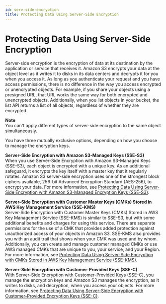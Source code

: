 ```yaml
---
id: serv-side-encryption
title: Protecting Data Using Server-Side Encryption
---
```

# Protecting Data Using Server\-Side Encryption<a name="serv-side-encryption"></a>

Server\-side encryption is the encryption of data at its destination by the application or service that receives it\. Amazon S3 encrypts your data at the object level as it writes it to disks in its data centers and decrypts it for you when you access it\. As long as you authenticate your request and you have access permissions, there is no difference in the way you access encrypted or unencrypted objects\. For example, if you share your objects using a presigned URL, that URL works the same way for both encrypted and unencrypted objects\. Additionally, when you list objects in your bucket, the list API returns a list of all objects, regardless of whether they are encrypted\.

**Note**  
You can't apply different types of server\-side encryption to the same object simultaneously\.

You have three mutually exclusive options, depending on how you choose to manage the encryption keys\.

**Server\-Side Encryption with Amazon S3\-Managed Keys \(SSE\-S3\)**  
When you use Server\-Side Encryption with Amazon S3\-Managed Keys \(SSE\-S3\), each object is encrypted with a unique key\. As an additional safeguard, it encrypts the key itself with a master key that it regularly rotates\. Amazon S3 server\-side encryption uses one of the strongest block ciphers available, 256\-bit Advanced Encryption Standard \(AES\-256\), to encrypt your data\. For more information, see [Protecting Data Using Server\-Side Encryption with Amazon S3\-Managed Encryption Keys \(SSE\-S3\)](UsingServerSideEncryption.md)\.

**Server\-Side Encryption with Customer Master Keys \(CMKs\) Stored in AWS Key Management Service \(SSE\-KMS\)**  
Server\-Side Encryption with Customer Master Keys \(CMKs\) Stored in AWS Key Management Service \(SSE\-KMS\) is similar to SSE\-S3, but with some additional benefits and charges for using this service\. There are separate permissions for the use of a CMK that provides added protection against unauthorized access of your objects in Amazon S3\. SSE\-KMS also provides you with an audit trail that shows when your CMK was used and by whom\. Additionally, you can create and manage customer managed CMKs or use AWS managed CMKs that are unique to you, your service, and your Region\. For more information, see [Protecting Data Using Server\-Side Encryption with CMKs Stored in AWS Key Management Service \(SSE\-KMS\)](UsingKMSEncryption.md)\.

**Server\-Side Encryption with Customer\-Provided Keys \(SSE\-C\)**  
With Server\-Side Encryption with Customer\-Provided Keys \(SSE\-C\), you manage the encryption keys and Amazon S3 manages the encryption, as it writes to disks, and decryption, when you access your objects\. For more information, see [Protecting Data Using Server\-Side Encryption with Customer\-Provided Encryption Keys \(SSE\-C\)](ServerSideEncryptionCustomerKeys.md)\.